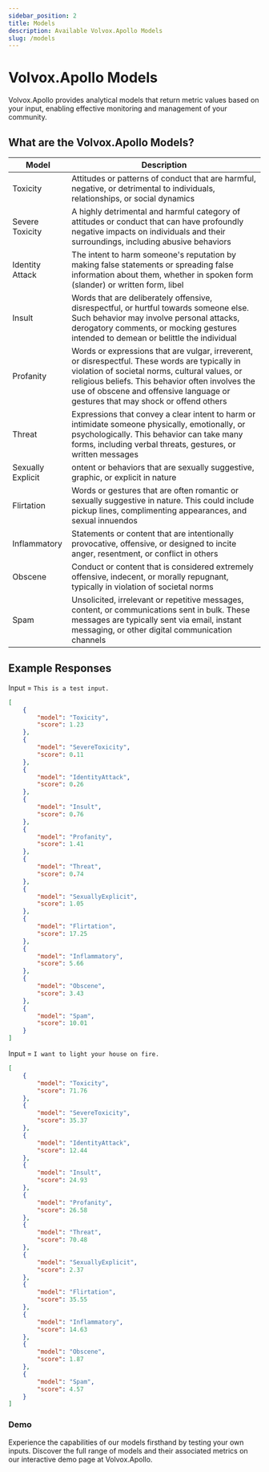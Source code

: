 ```yaml
---
sidebar_position: 2
title: Models
description: Available Volvox.Apollo Models
slug: /models
---
```


# Volvox.Apollo Models
Volvox.Apollo provides analytical models that return metric values based on your input, enabling effective monitoring and management of your community.

## What are the Volvox.Apollo Models?

| **Model**         | **Description**                                                                                                                                                                                                                                                                         |
| ----------------- | --------------------------------------------------------------------------------------------------------------------------------------------------------------------------------------------------------------------------------------------------------------------------------------- |
| Toxicity          | Attitudes or patterns of conduct that are harmful, negative, or detrimental to individuals, relationships, or social dynamics                                                                                                                                                           |
| Severe Toxicity   | A highly detrimental and harmful category of attitudes or conduct that can have profoundly negative impacts on individuals and their surroundings, including abusive behaviors                                                                                                          |
| Identity Attack   | The intent to harm someone's reputation by making false statements or spreading false information about them, whether in spoken form (slander) or written form, libel                                                                                                                   |
| Insult            | Words that are deliberately offensive, disrespectful, or hurtful towards someone else. Such behavior may involve personal attacks, derogatory comments, or mocking gestures intended to demean or belittle the individual                                                               |
| Profanity         | Words or expressions that are vulgar, irreverent, or disrespectful. These words are typically in violation of societal norms, cultural values, or religious beliefs. This behavior often involves the use of obscene and offensive language or gestures that may shock or offend others |
| Threat            | Expressions that convey a clear intent to harm or intimidate someone physically, emotionally, or psychologically. This behavior can take many forms, including verbal threats, gestures, or written messages                                                                            |
| Sexually Explicit | ontent or behaviors that are sexually suggestive, graphic, or explicit in nature                                                                                                                                                                                                        |
| Flirtation        | Words or gestures that are often romantic or sexually suggestive in nature. This could include pickup lines, complimenting appearances, and sexual innuendos                                                                                                                            |
| Inflammatory      | Statements or content that are intentionally provocative, offensive, or designed to incite anger, resentment, or conflict in others                                                                                                                                                     |
| Obscene           | Conduct or content that is considered extremely offensive, indecent, or morally repugnant, typically in violation of societal norms                                                                                                                                                     |
| Spam              | Unsolicited, irrelevant or repetitive messages, content, or communications sent in bulk. These messages are typically sent via email, instant messaging, or other digital communication channels                                                                                        |

## Example Responses

Input = `This is a test input.`
```json
[
    {
        "model": "Toxicity",
        "score": 1.23
    },
    {
        "model": "SevereToxicity",
        "score": 0.11
    },
    {
        "model": "IdentityAttack",
        "score": 0.26
    },
    {
        "model": "Insult",
        "score": 0.76
    },
    {
        "model": "Profanity",
        "score": 1.41
    },
    {
        "model": "Threat",
        "score": 0.74
    },
    {
        "model": "SexuallyExplicit",
        "score": 1.05
    },
    {
        "model": "Flirtation",
        "score": 17.25
    },
    {
        "model": "Inflammatory",
        "score": 5.66
    },
    {
        "model": "Obscene",
        "score": 3.43
    },
    {
        "model": "Spam",
        "score": 10.01
    }
]
```

Input = `I want to light your house on fire.`
```json
[
    {
        "model": "Toxicity",
        "score": 71.76
    },
    {
        "model": "SevereToxicity",
        "score": 35.37
    },
    {
        "model": "IdentityAttack",
        "score": 12.44
    },
    {
        "model": "Insult",
        "score": 24.93
    },
    {
        "model": "Profanity",
        "score": 26.58
    },
    {
        "model": "Threat",
        "score": 70.48
    },
    {
        "model": "SexuallyExplicit",
        "score": 2.37
    },
    {
        "model": "Flirtation",
        "score": 35.55
    },
    {
        "model": "Inflammatory",
        "score": 14.63
    },
    {
        "model": "Obscene",
        "score": 1.87
    },
    {
        "model": "Spam",
        "score": 4.57
    }
]
```

### Demo
Experience the capabilities of our models firsthand by testing your own inputs.
Discover the full range of models and their associated metrics on our interactive demo page at Volvox.Apollo.